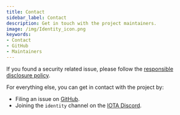 ```yaml
---
title: Contact
sidebar_label: Contact
description: Get in touch with the project maintainers.
image: /img/Identity_icon.png
keywords:
- Contact
- GitHub
- Maintainers
---
```



<Announcement/>

If you found a security related issue, please follow the [responsible disclosure policy](https://github.com/iotaledger/identity.rs/security/policy).

For everything else, you can get in contact with the project by:
- Filing an issue on [GitHub](https://github.com/iotaledger/identity.rs).
- Joining the `identity` channel on the [IOTA Discord](https://discord.iota.org/).